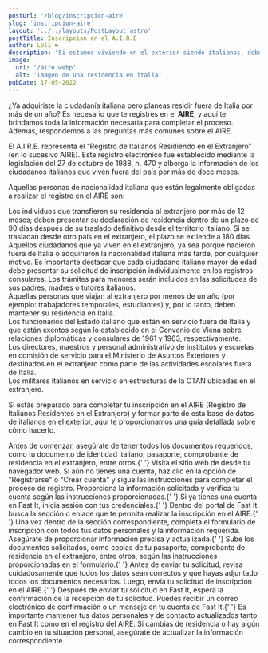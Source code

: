 ```yaml
---
postUrl: '/blog/inscripcion-aire'
slug: 'inscripcion-aire'
layout: '../../layouts/PostLayout.astro'
postTitle: Inscripcion en el A.I.R.E
author: Loli ❤️
description: 'Si estamos viviendo en el exterior siendo italianos, debemos inscribirnos al A.I.R.E'
image:
  url: '/aire.webp'
  alt: 'Imagen de una residencia en italia'
pubDate: 17-05-2022
---
```



<BlogTitle text="A.I.R.E." />

¿Ya adquiriste la ciudadanía italiana pero planeas residir fuera de Italia por más de un año? Es necesario que te registres en el **AIRE**, y aquí te brindamos toda la información necesaria para completar el proceso. Además, respondemos a las preguntas más comunes sobre el AIRE.

<BlogTitle text="¿Qué significa AIRE?" />

El A.I.R.E. representa el “Registro de Italianos Residiendo en el Extranjero” (en lo sucesivo AIRE). Este registro electrónico fue establecido mediante la legislación del 27 de octubre de 1988, n. 470 y alberga la información de los ciudadanos italianos que viven fuera del país por más de doce meses.

<BlogTitle text="¿Quién se debe  registrar en el AIRE?" />

Aquellas personas de nacionalidad italiana que están legalmente obligadas a realizar el registro en el AIRE son:

<div class="flex">
	<Dot />
	Los individuos que transfieren su residencia al extranjero por más de 12 meses; deben presentar su
	declaración de residencia dentro de un plazo de 90 días después de su traslado definitivo desde el
	territorio italiano. Si se trasladan desde otro país en el extranjero, el plazo se extiende a 180 días.
</div>
<div class="flex">
	<Dot />
	Aquellos ciudadanos que ya viven en el extranjero, ya sea porque nacieron fuera de Italia o adquirieron
	la nacionalidad italiana más tarde, por cualquier motivo. Es importante destacar que cada ciudadano
	italiano mayor de edad debe presentar su solicitud de inscripción individualmente en los registros
	consulares. Los trámites para menores serán incluidos en las solicitudes de sus padres, madres o tutores
	italianos.
</div>

<BlogTitle text="¿Quiénes no están obligados a registrarse en el AIRE?" />

<div class="flex">
	<Dot />
	Aquellas personas que viajan al extranjero por menos de un año (por ejemplo: trabajadores temporales,
	estudiantes) y, por lo tanto, deben mantener su residencia en Italia.
</div>
<div class="flex">
	<Dot />
	Los funcionarios del Estado italiano que están en servicio fuera de Italia y que están exentos según
	lo establecido en el Convenio de Viena sobre relaciones diplomáticas y consulares de 1961 y 1963, respectivamente.
</div>
<div class="flex">
	<Dot />
	Los directores, maestros y personal administrativo de institutos y escuelas en comisión de servicio
	para el Ministerio de Asuntos Exteriores y destinados en el extranjero como parte de las actividades
	escolares fuera de Italia.
</div>
<div class="flex">
	<Dot />
	Los militares italianos en servicio en estructuras de la OTAN ubicadas en el extranjero.
</div>

<BlogTitle text="¿Cuál es el procedimiento para registrarme en el AIRE?" />

Si estás preparado para completar tu inscripción en el AIRE (Registro de Italianos Residentes en el Extranjero) y formar parte de esta base de datos de italianos en el exterior, aquí te proporcionamos una guía detallada sobre cómo hacerlo.

<SubTitle text="1. Reúne la documentación necesaria:" />
Antes de comenzar, asegúrate de tener todos los documentos requeridos, como tu documento de identidad
italiano, pasaporte, comprobante de residencia en el extranjero, entre otros.{' '}

<SubTitle text="2. Accede al portal Fast It:" />
Visita el sitio web de <LinkBlog
	text="Fast It"
	href="https://serviziconsolari.esteri.it/ScoFE/index.sco"
/> desde tu navegador web.

<SubTitle text="3. Crea una cuenta en Fast It:" />
Si aún no tienes una cuenta, haz clic en la opción de "Registrarse" o "Crear cuenta" y sigue las instrucciones
para completar el proceso de registro. Proporciona la información solicitada y verifica tu cuenta según
las instrucciones proporcionadas.{' '}

<SubTitle text="4. Inicia sesión en Fast It: " />
Si ya tienes una cuenta en Fast It, inicia sesión con tus credenciales.{' '}

<SubTitle text="5. Localiza la sección de inscripción en el AIRE:" />
Dentro del portal de Fast It, busca la sección o enlace que te permita realizar la inscripción en el
AIRE.{' '}

<SubTitle text="6. Completa el formulario de inscripción en el AIRE:" />
Una vez dentro de la sección correspondiente, completa el formulario de inscripción con todos tus datos
personales y la información requerida. Asegúrate de proporcionar información precisa y actualizada.{' '}

<SubTitle text="7. Adjunta la documentación requerida:" />
Sube los documentos solicitados, como copias de tu pasaporte, comprobante de residencia en el extranjero,
entre otros, según las instrucciones proporcionadas en el formulario.{' '}

<SubTitle text="8. Revisa la información y envía la solicitud:" />
Antes de enviar tu solicitud, revisa cuidadosamente que todos los datos sean correctos y que hayas adjuntado
todos los documentos necesarios. Luego, envía tu solicitud de inscripción en el AIRE.{' '}

<SubTitle text="9. Confirma la inscripción en Fast It:" />
Después de enviar tu solicitud en Fast It, espera la confirmación de la recepción de tu solicitud. Puedes
recibir un correo electrónico de confirmación o un mensaje en tu cuenta de Fast It.{' '}

<SubTitle text="10. Mantén tus datos actualizados:" />
Es importante mantener tus datos personales y de contacto actualizados tanto en Fast It como en el registro
del AIRE. Si cambias de residencia o hay algún cambio en tu situación personal, asegúrate de actualizar
la información correspondiente.

<Important
	text="Siguiendo estos pasos, podrás completar el proceso de inscripción en el AIRE, incluyendo la inscripción en Fast It, y mantener tu registro actualizado como ciudadano italiano residente en el extranjero y evitar posibles multas por no hacerlo."
	bg="bg-green-50"
/>
